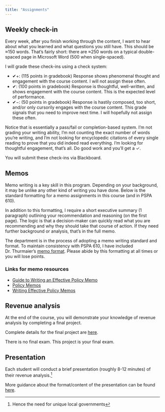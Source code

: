```yaml
---
title: "Assignments"
---
```


## Weekly check-in

Every week, after you finish working through the content, I want to hear about what you learned and what questions you still have. This should be ≈150 words. That’s fairly short: there are ≈250 words on a typical double-spaced page in Microsoft Word (500 when single-spaced).

I will grade these check-ins using a check system:

* ✔+: (115 points in gradebook) Response shows phenomenal thought and engagement with the course content. I will not assign these often.
* ✔: (100 points in gradebook) Response is thoughtful, well-written, and shows engagement with the course content. This is the expected level of performance.
* ✔−: (50 points in gradebook) Response is hastily composed, too short, and/or only cursorily engages with the course content. This grade signals that you need to improve next time. I will hopefully not assign these often.

Notice that is essentially a pass/fail or completion-based system. I’m not grading your writing ability, I’m not counting the exact number of words you’re writing, and I’m not looking for encyclopedic citations of every single reading to prove that you did indeed read everything. I’m looking for thoughtful engagement, that’s all. Do good work and you’ll get a ✓.

You will submit these check-ins via Blackboard.

## Memos

Memo writing is a key skill in this program. Depending on your background, it may be unlike any other kind of writing you have done. Below is the standard formatting for a memo assignments in this course (and in PSPA 610).

In addition to this formatting, I require a short executive summary (1 paragraph) outlining your recommendation and reasoning (on the first page). The logic is that a decision-maker can quickly read what you are recommending and why they should take that course of action. If they need further background or analysis, that's in the full memo.

The department is in the process of adopting a memo writing standard and format. To maintain consistency with PSPA 610, I have included Dr. Thurmaier's [memo format](/static/files/pspa-610-memo-reqs.docx). Please abide by this formatting at all times or you will lose points.

### Links for memo resources
- [Guide to Writing an Effective Policy Memo](https://educationalequity.org/sites/default/files/documents/best_practices_-_policy_memo.pdf)
- [Policy Memos](https://shorensteincenter.org/wp-content/uploads/2012/07/HO_Herman_Policy-Memos_9_24_12.pdf)
- [Writing Effective Policy Memos](https://dspace.mit.edu/bitstream/handle/1721.1/36824/11-479Spring-2004/NR/rdonlyres/Urban-Studies-and-Planning/11-479Spring-2004/9CE4ACA2-EC3D-4C1D-91CC-27971E27DCF5/0/pmwriting.pdf)

## Revenue analysis

At the end of the course, you will demonstrate your knowledge of revenue analysis by completing a final project.

Complete details for the final project are [here](revenue-analysis.qmd).

There is no final exam. This project is your final exam.

## Presentation

Each student will conduct a brief presentation (roughly 8-12 minutes) of their revenue analysis.[^1]

More guidance about the format/content of the presentation can be found [here](revenue-analysis.qmd#presentation).

[^1]: Hence the need for unique local governments